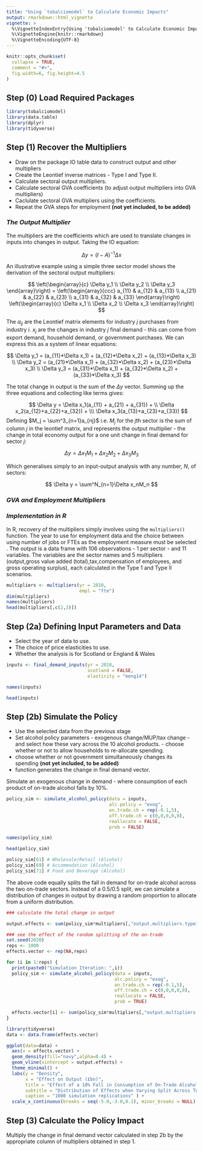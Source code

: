 ```yaml
---
title: "Using `tobalciomodel` to Calculate Economic Impacts"
output: rmarkdown::html_vignette
vignette: >
  %\VignetteIndexEntry{Using 'tobalciomodel' to Calculate Economic Impacts}
  %\VignetteEngine{knitr::rmarkdown}
  %\VignetteEncoding{UTF-8}
---
```


```r
knitr::opts_chunk$set(
  collapse = TRUE,
  comment = "#>",
  fig.width=6, fig.height=4.5
)
```

## __Step (0) Load Required Packages__

```r
library(tobalciomodel)
library(data.table)
library(dplyr)
library(tidyverse)
```

## __Step (1) Recover the Multipliers__

- Draw on the package IO table data to construct output and other multipliers 
- Create the Leontief inverse matrices - Type I and Type II.
- Calculate sectoral output multipliers. 
- Calculate sectoral GVA coefficients (to adjust output multipliers into GVA multipliers)
- Caclulate sectoral GVA multipliers using the coefficients. 
- Repeat the GVA steps for employment __(not yet included, to be added)__

### *The Output Multiplier*

The multipliers are the coefficients which are used to translate changes in inputs into changes in output. Taking the IO equation:

$$
\Delta y = (I-A)^{-1} \Delta x
$$

An illustrative example using a simple three sector model shows the derivation of the sectoral output multipliers: 

$$
\left(\begin{array}{c} 
\Delta y_1 \\ 
\Delta y_2 \\
\Delta y_3
\end{array}\right)
=
\left(\begin{array}{ccc} 
a_{11} & a_{12} & a_{13} \\
a_{21} & a_{22} & a_{23} \\
a_{31} & a_{32} & a_{33} 
\end{array}\right)
\left(\begin{array}{c} 
\Delta x_1 \\ 
\Delta x_2 \\
\Delta x_3
\end{array}\right)
$$ 

The $a_{ij}$ are the Leontief matrix elements for industry $j$ purchases from industry $i$. $x_{j}$ are the changes in industry $j$ final demand - this can come from export demand, household demand, or government purchases.  We can express this as a system of linear equations:

$$
\Delta y_1 = (a_{11}*\Delta x_1) + (a_{12}*\Delta x_2) + (a_{13}*\Delta x_3) \\
\Delta y_2 = (a_{21}*\Delta x_1) + (a_{32}*\Delta x_2) + (a_{23}*\Delta x_3) \\
\Delta y_3 = (a_{31}*\Delta x_1) + (a_{32}*\Delta x_2) + (a_{33}*\Delta x_3)
$$

The total change in output is the sum of the $\Delta y$ vector. Summing up the three equations and collecting like terms gives:

$$
\Delta y = \Delta x_1(a_{11} + a_{21} + a_{31}) + \\ \Delta x_2(a_{12}+a_{22}+a_{32}) + \\\ \Delta x_3(a_{13}+a_{23}+a_{33})
$$
Defining $M_j = \sum^3_{n=1}a_{nj}$ i.e. $M_j$ for the $j$th sector is the sum of column $j$ in the leontief matrix, and represents the output multiplier - the change in total economy output for a one unit change in final demand for sector $j$:

$$
\Delta y = \Delta x_1M_1 + \Delta x_2M_2 + \Delta x_3M_3
$$

Which generalises simply to an input-output analysis with any number, $N$, of sectors:

$$
\Delta y = \sum^N_{n=1}\Delta x_nM_n 
$$

### *GVA and Employment Multipliers*

### *Implementation in R*

In R, recovery of the multipliers simply involves using the `multipliers()` function. The year to use for employment data and the choice between using number of jobs or FTEs as the employment measure must be selected     . The output is a data frame with 106 observations - 1 per sector - and 11 variables. The variables are the sector names and 5 multipliers (output,gross value added (total),tax,compensation of employees, and gross operating surplus), each calculated in the Type 1 and Type II scenarios.

```r
multipliers <- multipliers(yr = 2010,
                           empl = "fte")
dim(multipliers)
names(multipliers)
head(multipliers[,c(2,3)])
```

## __Step (2a) Defining Input Parameters and Data__

- Select the year of data to use.
- The choice of price elasticities to use.
- Whether the analysis is for Scotland or England & Wales

```r
inputs <- final_demand_inputs(yr = 2010,
                              scotland = FALSE,
                              elasticity = "meng14")

names(inputs)

head(inputs)
```
## __Step (2b) Simulate the Policy __

- Use the selected data from the previous stage
- Set alcohol policy parameters - exogenous change/MUP/tax change - and select how these vary across the 10 alcohol products. - choose whether or not to allow households to re-allocate spending. 
- choose whether or not government simultaneously changes its spending __(not yet included, to be added)__
- function generates the change in final demand vector. 

Simulate an exogenous change in demand - where consumption of each product of on-trade alcohol falls by 10%.

```r
policy_sim <- simulate_alcohol_policy(data = inputs,
                                      alc.policy = "exog",
                                      on.trade.ch = rep(-0.1,5),
                                      off.trade.ch = c(0,0,0,0,0),
                                      reallocate = FALSE,
                                      prob = FALSE)

names(policy_sim)

head(policy_sim)

policy_sim[61] # Wholesale/Retail (Alcohol)
policy_sim[69] # Accommodation (Alcohol)
policy_sim[71] # Food and Beverage (Alcohol)

```

The above code equally splits the fall in demand for on-trade alcohol across the two on-trade sectors. Instead of a 0.5/0.5 split, we can simulate a distribution of changes in output by drawing a random proportion to allocate from a uniform distribution. 


```r
### calculate the total change in output

output.effects <- sum(policy_sim*multipliers[,"output.multipliers.type1"])

### see the effect of the random splitting of the on-trade
set.seed(2020)
reps <- 1000
effects.vector <- rep(NA,reps)

for (i in 1:reps) {
  print(paste0("Simulation Iteration: ",i))
  policy_sim <- simulate_alcohol_policy(data = inputs,
                                        alc.policy = "exog",
                                        on.trade.ch = rep(-0.1,5),
                                        off.trade.ch = c(0,0,0,0,0),
                                        reallocate = FALSE,
                                        prob = TRUE)

  effects.vector[i] <- sum(policy_sim*multipliers[,"output.multipliers.type1"])
}
```

```r

library(tidyverse)
data <- data.frame(effects.vector)

ggplot(data=data) +
  aes(x = effects.vector) +
  geom_density(fill="navy",alpha=0.4) +
  geom_vline(xintercept = output.effects) +
  theme_minimal() +
  labs(y = "Density",
       x = "Effect on Output (£bn)",
       title = "Effect of a 10% Fall in Consumption of On-Trade Alcohol Products",
       subtitle = "Distribution of Effects when Varying Split Across Two On-Trade Sectors",
       caption = "1000 simulation replications" ) +
  scale_x_continuous(breaks = seq(-5.0,-3.0,0.1), minor_breaks = NULL)

```

## __Step (3) Calculate the Policy Impact__

Multiply the change in final demand vector calculated in step 2b by the appropriate column of multipliers obtained in step 1. 
